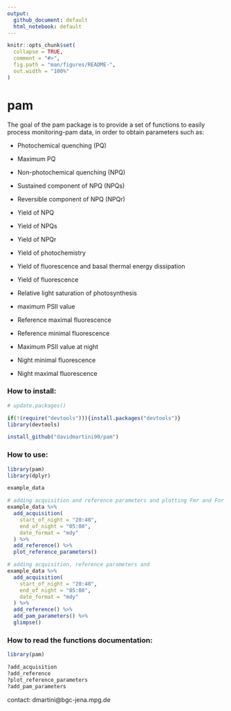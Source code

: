 ---
output:
  github_document: default
  html_notebook: default
---

<!-- README.md is generated from README.Rmd. Please edit that file -->

```{r, include = FALSE}
knitr::opts_chunk$set(
  collapse = TRUE,
  comment = "#>",
  fig.path = "man/figures/README-",
  out.width = "100%"
)
```


# pam

The goal of the pam package is to provide a set of functions to easily process monitoring-pam data, in order to obtain parameters such as:

 * Photochemical quenching (PQ)

 * Maximum PQ

 * Non-photochemical quenching (NPQ)

 * Sustained component of NPQ (NPQs)

 * Reversible component of NPQ (NPQr)

 * Yield of NPQ

 * Yield of NPQs

 * Yield of NPQr

 * Yield of photochemistry

 * Yield of fluorescence and basal thermal energy dissipation

 * Yield of fluorescence

 * Relative light saturation of photosynthesis
 
 * maximum PSII value

 * Reference maximal fluorescence

 * Reference minimal fluorescence

 * Maximum PSII value at night 

 * Night minimal fluorescence

 * Night maximal fluorescence




### How to install:


```{r, eval = FALSE}
# update.packages()

if(!(require("devtools"))){install.packages("devtools")}
library(devtools)

install_github("davidmartini90/pam")

```

### How to use:

```{r, eval = FALSE}
library(pam)
library(dplyr)

example_data

# adding acquisition and reference parameters and plotting Fmr and For
example_data %>%
  add_acquisition(
    start_of_night = "20:40",
    end_of_night = "05:00",
    date_format = "mdy"
  ) %>%
  add_reference() %>%
  plot_reference_parameters()

# adding acquisition, reference parameters and 
example_data %>%
  add_acquisition(
    start_of_night = "20:40",
    end_of_night = "05:00",
    date_format = "mdy"
  ) %>%
  add_reference() %>%
  add_pam_parameters() %>% 
  glimpse()
```

### How to read the functions documentation:

```{r, eval = FALSE}
library(pam)

?add_acquisition
?add_reference
?plot_reference_parameters
?add_pam_parameters

```


contact:  dmartini@bgc-jena.mpg.de

